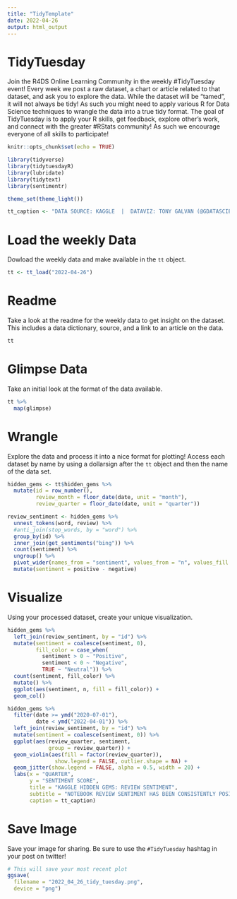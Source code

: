 ```yaml
---
title: "TidyTemplate"
date: 2022-04-26
output: html_output
---
```


# TidyTuesday

Join the R4DS Online Learning Community in the weekly #TidyTuesday event!
Every week we post a raw dataset, a chart or article related to that dataset, and ask you to explore the data.
While the dataset will be “tamed”, it will not always be tidy! As such you might need to apply various R for Data Science techniques to wrangle the data into a true tidy format.
The goal of TidyTuesday is to apply your R skills, get feedback, explore other’s work, and connect with the greater #RStats community!
As such we encourage everyone of all skills to participate!

```r

knitr::opts_chunk$set(echo = TRUE)

library(tidyverse)
library(tidytuesdayR)
library(lubridate)
library(tidytext)
library(sentimentr)

theme_set(theme_light())

tt_caption <- "DATA SOURCE: KAGGLE  |  DATAVIZ: TONY GALVAN (@GDATASCIENCE1)"

```

# Load the weekly Data

Dowload the weekly data and make available in the `tt` object.

```r

tt <- tt_load("2022-04-26")

```


# Readme

Take a look at the readme for the weekly data to get insight on the dataset.
This includes a data dictionary, source, and a link to an article on the data.

```r

tt

```


# Glimpse Data

Take an initial look at the format of the data available.

```r

tt %>% 
  map(glimpse)

```

# Wrangle

Explore the data and process it into a nice format for plotting! Access each dataset by name by using a dollarsign after the `tt` object and then the name of the data set.

```r

hidden_gems <- tt$hidden_gems %>%
  mutate(id = row_number(),
         review_month = floor_date(date, unit = "month"),
         review_quarter = floor_date(date, unit = "quarter"))

review_sentiment <- hidden_gems %>%
  unnest_tokens(word, review) %>%
  #anti_join(stop_words, by = "word") %>%
  group_by(id) %>%
  inner_join(get_sentiments("bing")) %>%
  count(sentiment) %>%
  ungroup() %>%
  pivot_wider(names_from = "sentiment", values_from = "n", values_fill = 0) %>%
  mutate(sentiment = positive - negative)

```


# Visualize

Using your processed dataset, create your unique visualization.

```r

hidden_gems %>%
  left_join(review_sentiment, by = "id") %>%
  mutate(sentiment = coalesce(sentiment, 0),
         fill_color = case_when(
           sentiment > 0 ~ "Positive",
           sentiment < 0 ~ "Negative",
           TRUE ~ "Neutral")) %>%
  count(sentiment, fill_color) %>%
  mutate() %>%
  ggplot(aes(sentiment, n, fill = fill_color)) +
  geom_col()

```


```r

hidden_gems %>%
  filter(date >= ymd("2020-07-01"),
         date < ymd("2022-04-01")) %>%
  left_join(review_sentiment, by = "id") %>%
  mutate(sentiment = coalesce(sentiment, 0)) %>%
  ggplot(aes(review_quarter, sentiment, 
             group = review_quarter)) +
  geom_violin(aes(fill = factor(review_quarter)), 
               show.legend = FALSE, outlier.shape = NA) +
  geom_jitter(show.legend = FALSE, alpha = 0.5, width = 20) +
  labs(x = "QUARTER",
       y = "SENTIMENT SCORE",
       title = "KAGGLE HIDDEN GEMS: REVIEW SENTIMENT",
       subtitle = "NOTEBOOK REVIEW SENTIMENT HAS BEEN CONSISTENTLY POSITIVE",
       caption = tt_caption)

```

# Save Image

Save your image for sharing. Be sure to use the `#TidyTuesday` hashtag in your post on twitter! 

```r

# This will save your most recent plot
ggsave(
  filename = "2022_04_26_tidy_tuesday.png",
  device = "png")

```

